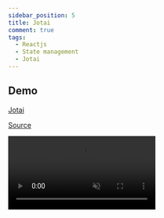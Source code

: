 ```yaml
---
sidebar_position: 5
title: Jotai
comment: true
tags:
  - Reactjs
  - State management
  - Jotai
---
```


## Demo

[Jotai](https://github.com/pmndrs/jotai)

[Source](https://github.com/hunghg255/reactjs-state-management/tree/master/jotai)

<video
  src='https://res.cloudinary.com/hunghg255/video/upload/v1679509670/blog/jotai_tjajdw.mov'
  loop
  muted
  controls
/>
